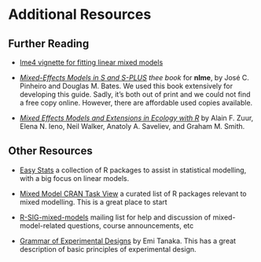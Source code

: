 # Additional Resources

## Further Reading

* [lme4 vignette for fitting linear mixed models](https://cran.r-project.org/web/packages/lme4/vignettes/lmer.pdf) 

* [*Mixed-Effects Models in S and S-PLUS*](https://link.springer.com/book/10.1007/b98882) *thee book* for **nlme**, by José C. Pinheiro and Douglas M. Bates. We used this book extensively for developing this guide. Sadly, it's both out of print and we could not find a free copy online. However, there are affordable used copies available. 

* [*Mixed Effects Models and Extensions in Ecology with R*](https://link.springer.com/book/10.1007/978-0-387-87458-6) by Alain F. Zuur, Elena N. Ieno, Neil Walker, Anatoly A. Saveliev, and Graham M. Smith. 

## Other Resources

* [Easy Stats](https://easystats.github.io/easystats/) a collection of R packages to assist in statistical modelling, with a big focus on linear models. 

* [Mixed Model CRAN Task View](https://mirror.oit.ncsu.edu/cran/web/views/MixedModels.html) a curated list of R packages relevant to mixed modelling. This is a great place to start

* [R-SIG-mixed-models](https://stat.ethz.ch/mailman/listinfo/r-sig-mixed-models) mailing list for help and discussion of mixed-model-related questions, course announcements, etc

* [Grammar of Experimental Designs](https://emitanaka.org/edibble-book/) by Emi Tanaka. This has a great description of basic principles of experimental design.